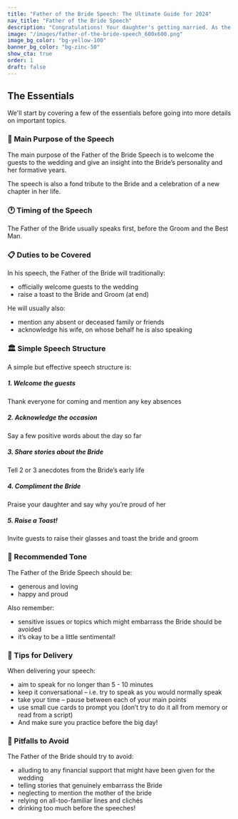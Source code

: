 ```yaml
---
title: "Father of the Bride Speech: The Ultimate Guide for 2024"
nav_title: "Father of the Bride Speech"
description: "Congratulations! Your daughter's getting married. As the Father of the Bride you'll want to give a warm and memorable speech. This guide shows you how."
image: "/images/father-of-the-bride-speech_600x600.png"
image_bg_color: "bg-yellow-100"
banner_bg_color: "bg-zinc-50"
show_cta: true
order: 1
draft: false
---
```

## The Essentials

We'll start by covering a few of the essentials before going into more details on important topics.

### 🏹 Main Purpose of the Speech

The main purpose of the Father of the Bride Speech is to welcome the guests to the wedding and give an insight into the Bride’s personality and her formative years.

The speech is also a fond tribute to the Bride and a celebration of a new chapter in her life.

### 🕐 Timing of the Speech

The Father of the Bride usually speaks first, before the Groom and the Best Man.

### 📋 Duties to be Covered

In his speech, the Father of the Bride will traditionally:
- officially welcome guests to the wedding
- raise a toast to the Bride and Groom (at end)

He will usually also:
- mention any absent or deceased family or friends
- acknowledge his wife, on whose behalf he is also speaking

### 🏛️ Simple Speech Structure

A simple but effective speech structure is:

##### 1. Welcome the guests

Thank everyone for coming and mention any key absences

##### 2. Acknowledge the occasion

Say a few positive words about the day so far

##### 3. Share stories about the Bride

Tell 2 or 3 anecdotes from the Bride’s early life

##### 4. Compliment the Bride

Praise your daughter and say why you’re proud of her

##### 5. Raise a Toast!

Invite guests to raise their glasses and toast the bride and groom

### 🎵 Recommended Tone

The Father of the Bride Speech should be:

- generous and loving
- happy and proud

Also remember:
- sensitive issues or topics which might embarrass the Bride should be avoided
- it’s okay to be a little sentimental!

### 🎤 Tips for Delivery

When delivering your speech:
- aim to speak for no longer than 5 - 10 minutes
- keep it conversational – i.e. try to speak as you would normally speak
- take your time – pause between each of your main points
- use small cue cards to prompt you (don’t try to do it all from memory or read from a script)
- And make sure you practice before the big day!

### 🚫 Pitfalls to Avoid

The Father of the Bride should try to avoid:
- alluding to any financial support that might have been given for the wedding
- telling stories that genuinely embarrass the Bride
- neglecting to mention the mother of the bride
- relying on all-too-familiar lines and clichés
- drinking too much before the speeches!
